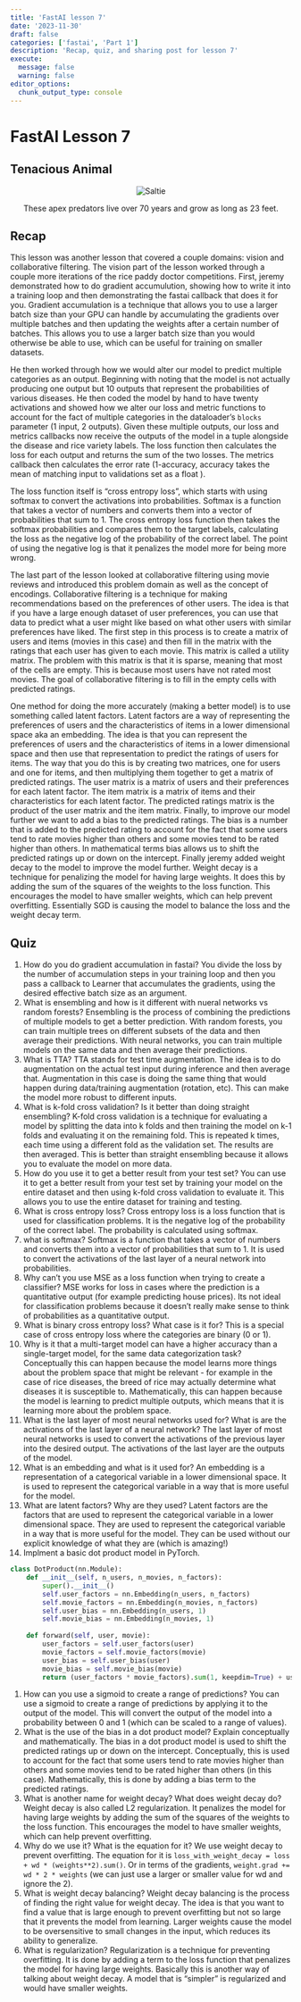 ```yaml
---
title: 'FastAI lesson 7'
date: '2023-11-30'
draft: false
categories: ['fastai', 'Part 1']
description: 'Recap, quiz, and sharing post for lesson 7'
execute: 
  message: false
  warning: false
editor_options: 
  chunk_output_type: console
---
```


# FastAI Lesson 7

## Tenacious Animal

<p align="center">
  <img src="saltwater_croc.jpg" alt="Saltie"/>
  <figcaption align="center">These apex predators live over 70 years and grow as long as 23 feet.</figcaption>
</p>

## Recap

This lesson was another lesson that covered a couple domains: vision and collaborative filtering. The vision part of the lesson worked through a couple more iterations of the rice paddy doctor competitions. First, jeremy demonstrated how to do gradient accumulution, showing how to write it into a training loop and then demonstrating the fastai callback that does it for you. Gradient accumulation is a technique that allows you to use a larger batch size than your GPU can handle by accumulating the gradients over multiple batches and then updating the weights after a certain number of batches. This allows you to use a larger batch size than you would otherwise be able to use, which can be useful for training on smaller datasets. 

He then worked through how we would alter our model to predict multiple categories as an output. Beginning with noting that the model is not actually producing one output but 10 outputs that represent the probabilities of various diseases. He then coded the model by hand to have twenty activations and showed how we alter our loss and metric functions to account for the fact of multiple categories in the dataloader's `blocks` parameter (1 input, 2 outputs). Given these multiple outputs, our loss and metrics callbacks now receive the outputs of the model in a tuple alongside the disease and rice variety labels. The loss function then calculates the loss for each output and returns the sum of the two losses. The metrics callback then calculates the error rate (1-accuracy, accuracy takes the mean of matching input to validations set as a float ). 

The loss function itself is "cross entropy loss", which starts with using softmax to convert the activations into probabilities. Softmax is a function that takes a vector of numbers and converts them into a vector of probabilities that sum to 1. The cross entropy loss function then takes the softmax probabilities and compares them to the target labels, calculating the loss as the negative log of the probability of the correct label. The point of using the negative log is that it penalizes the model more for being more wrong. 

The last part of the lesson looked at collaborative filtering using movie reviews and introduced this problem domain as well as the concept of encodings. Collaborative filtering is a technique for making recommendations based on the preferences of other users. The idea is that if you have a large enough dataset of user preferences, you can use that data to predict what a user might like based on what other users with similar preferences have liked. The first step in this process is to create a matrix of users and items (movies in this case) and then fill in the matrix with the ratings that each user has given to each movie. This matrix is called a utility matrix. The problem with this matrix is that it is sparse, meaning that most of the cells are empty. This is because most users have not rated most movies. The goal of collaborative filtering is to fill in the empty cells with predicted ratings.

One method for doing the more accurately (making a better model) is to use something called latent factors. Latent factors are a way of representing the preferences of users and the characteristics of items in a lower dimensional space aka an embedding. The idea is that you can represent the preferences of users and the characteristics of items in a lower dimensional space and then use that representation to predict the ratings of users for items. The way that you do this is by creating two matrices, one for users and one for items, and then multiplying them together to get a matrix of predicted ratings. The user matrix is a matrix of users and their preferences for each latent factor. The item matrix is a matrix of items and their characteristics for each latent factor. The predicted ratings matrix is the product of the user matrix and the item matrix. Finally, to improve our model further we want to add a bias to the predicted ratings. The bias is a number that is added to the predicted rating to account for the fact that some users tend to rate movies higher than others and some movies tend to be rated higher than others. In mathematical terms bias allows us to shift the predicted ratings up or down on the intercept. Finally jeremy added weight decay to the model to improve the model further. Weight decay is a technique for penalizing the model for having large weights. It does this by adding the sum of the squares of the weights to the loss function. This encourages the model to have smaller weights, which can help prevent overfitting. Essentially SGD is causing the model to balance the loss and the weight decay term.

## Quiz
1. How do you do gradient accumulation in fastai?
You divide the loss by the number of accumulation steps in your training loop and then you pass a callback to Learner that accumulates the gradients, using the desired effective batch size as an argument.
1. What is ensembling and how is it different with nueral networks vs random forests?
Ensembling is the process of combining the predictions of multiple models to get a better prediction. With random forests, you can train multiple trees on different subsets of the data and then average their predictions. With neural networks, you can train multiple models on the same data and then average their predictions.
1. What is TTA?
TTA stands for test time augmentation. The idea is to do augmentation on the actual test input during inference and then average that. Augmentation in this case is doing the same thing that would happen during data/training augmentation (rotation, etc). This can make the model more robust to different inputs.
1. What is k-fold cross validation? Is it better than doing straight ensembling?
K-fold cross validation is a technique for evaluating a model by splitting the data into k folds and then training the model on k-1 folds and evaluating it on the remaining fold. This is repeated k times, each time using a different fold as the validation set. The results are then averaged. This is better than straight ensembling because it allows you to evaluate the model on more data.
1. How do you use it to get a better result from your test set?
You can use it to get a better result from your test set by training your model on the entire dataset and then using k-fold cross validation to evaluate it. This allows you to use the entire dataset for training and testing.
1. What is cross entropy loss?
Cross entropy loss is a loss function that is used for classification problems. It is the negative log of the probability of the correct label. The probability is calculated using softmax.
1. what is softmax?
Softmax is a function that takes a vector of numbers and converts them into a vector of probabilities that sum to 1. It is used to convert the activations of the last layer of a neural network into probabilities.
1. Why can't you use MSE as a loss function when trying to create a classifier?
MSE works for loss in cases where the prediction is a quantitative output (for example predicting house prices). Its not ideal for classification problems because it doesn't really make sense to think of probabilities as a quantitative output.
1. What is binary cross entropy loss? What case is it for?
This is a special case of cross entropy loss where the categories are binary (0 or 1).
1. Why is it that a multi-target model can have a higher accuracy than a single-target model, for the same data categorization task?
Conceptually this can happen because the model learns more things about the problem space that might be relevant - for example in the case of rice diseases, the breed of rice may actually determine what diseases it is susceptible to. Mathematically, this can happen because the model is learning to predict multiple outputs, which means that it is learning more about the problem space.
1. What is the last layer of most neural networks used for? What is are the activations of the last layer of a neural network?
The last layer of most neural networks is used to convert the activations of the previous layer into the desired output. The activations of the last layer are the outputs of the model.
1. What is an embedding and what is it used for?
An embedding is a representation of a categorical variable in a lower dimensional space. It is used to represent the categorical variable in a way that is more useful for the model.
1. What are latent factors? Why are they used?
Latent factors are the factors that are used to represent the categorical variable in a lower dimensional space. They are used to represent the categorical variable in a way that is more useful for the model. They can be used without our explicit knowledge of what they are (which is amazing!)
1. Implment a basic dot product model in PyTorch.
```python
class DotProduct(nn.Module):
    def __init__(self, n_users, n_movies, n_factors):
        super().__init__()
        self.user_factors = nn.Embedding(n_users, n_factors)
        self.movie_factors = nn.Embedding(n_movies, n_factors)
        self.user_bias = nn.Embedding(n_users, 1)
        self.movie_bias = nn.Embedding(n_movies, 1)
        
    def forward(self, user, movie):
        user_factors = self.user_factors(user)
        movie_factors = self.movie_factors(movie)
        user_bias = self.user_bias(user)
        movie_bias = self.movie_bias(movie)
        return (user_factors * movie_factors).sum(1, keepdim=True) + user_bias + movie_bias
```
1. How can you use a sigmoid to create a range of predictions?
You can use a sigmoid to create a range of predictions by applying it to the output of the model. This will convert the output of the model into a probability between 0 and 1 (which can be scaled to a range of values).
1. What is the use of the bias in a dot product model? Explain conceptually and mathematically.
The bias in a dot product model is used to shift the predicted ratings up or down on the intercept. Conceptually, this is used to account for the fact that some users tend to rate movies higher than others and some movies tend to be rated higher than others (in this case). Mathematically, this is done by adding a bias term to the predicted ratings.
1. What is another name for weight decay? What does weight decay do?
Weight decay is also called L2 regularization. It penalizes the model for having large weights by adding the sum of the squares of the weights to the loss function. This encourages the model to have smaller weights, which can help prevent overfitting.
1. Why do we use it? What is the equation for it?
We use weight decay to prevent overfitting. The equation for it is `loss_with_weight_decay = loss + wd * (weights**2).sum()`. Or in terms of the gradients, `weight.grad += wd * 2 * weights` (we can just use a larger or smaller value for wd and ignore the 2).
1. What is weight decay balancing?
Weight decay balancing is the process of finding the right value for weight decay. The idea is that you want to find a value that is large enough to prevent overfitting but not so large that it prevents the model from learning. Larger weights cause the model to be oversensitive to small changes in the input, which reduces its ability to generalize.
1. What is regularization?
Regularization is a technique for preventing overfitting. It is done by adding a term to the loss function that penalizes the model for having large weights. Basically this is another way of talking about weight decay. A model that is "simpler" is regularized and would have smaller weights.
